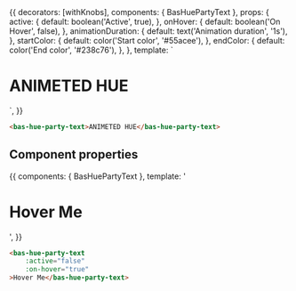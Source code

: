 
<Meta title="Vue/BasHuePartyText" component={BasHuePartyText} />

<Preview>
    <Story name="Default">
    {{
        decorators: [withKnobs],
        components: { BasHuePartyText },
        props: {
            active: {
                default: boolean('Active', true),
            },
            onHover: {
                default: boolean('On Hover', false),
            },
            animationDuration: {
                default: text('Animation duration', '1s'),
            },
            startColor: {
                default: color('Start color', '#55acee'),
            },
            endColor: {
                default: color('End color', '#238c76'),
            },
        },
        template: `<h1><BasHuePartyText
            :active="active"
            :on-hover="onHover"
            :animation-duration="animationDuration"
            :start-color="startColor"
            :end-color="endColor"
        >ANIMETED HUE</BasHuePartyText></h1>`,
    }}
    </Story>
</Preview>

```html
<bas-hue-party-text>ANIMETED HUE</bas-hue-party-text>
```

## Component properties
<Props of={BasHuePartyText} />

<Preview>
    <Story name="onHover">
    {{
        components: { BasHuePartyText },
        template: '<h1><BasHuePartyText :active="false" :on-hover="true">Hover Me</BasHuePartyText></h1>',
    }}
    </Story>
</Preview>

```html
<bas-hue-party-text
    :active="false"
    :on-hover="true"
>Hover Me</bas-hue-party-text>
```
